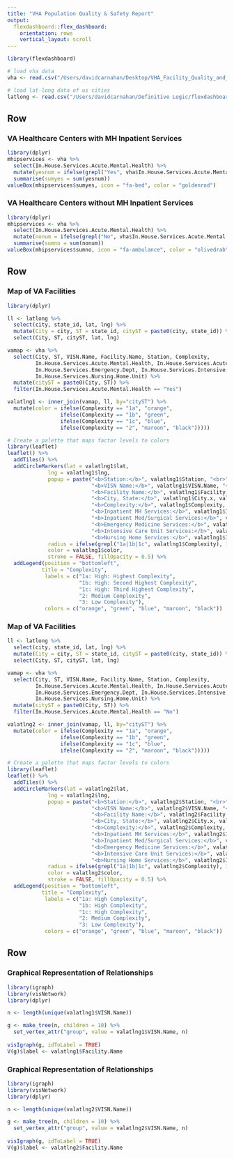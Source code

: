 ```yaml
---
title: "VHA Population Quality & Safety Report"
output: 
  flexdashboard::flex_dashboard:
    orientation: rows
    vertical_layout: scroll
---
```


```r
library(flexdashboard)

# load vha data
vha <- read.csv("/Users/davidcarnahan/Desktop/VHA_Facility_Quality_and_Safety_Report_Population_Quality_of_Care.csv", header = T, stringsAsFactors = F)

# load lat-long data of us cities
latlong <- read.csv("/Users/davidcarnahan/Definitive Logic/flexdashboards/uscitiesv1.csv", header = T, stringsAsFactors = F)

```

Row
---

### VA Healthcare Centers with MH Inpatient Services

```r
library(dplyr)
mhipservices <- vha %>%
  select(In.House.Services.Acute.Mental.Health) %>%
  mutate(yesnum = ifelse(grepl("Yes", vha$In.House.Services.Acute.Mental.Health), 1, 0)) %>%
  summarise(sumyes = sum(yesnum))
valueBox(mhipservices$sumyes, icon = "fa-bed", color = "goldenrod")
```

### VA Healthcare Centers without MH Inpatient Services

```r
library(dplyr)
mhipservices <- vha %>%
  select(In.House.Services.Acute.Mental.Health) %>%
  mutate(nonum = ifelse(grepl("No", vha$In.House.Services.Acute.Mental.Health), 1, 0)) %>%
  summarise(sumno = sum(nonum))
valueBox(mhipservices$sumno, icon = "fa-ambulance", color = "olivedrab")
```

Row
---

### Map of VA Facilities

```r
library(dplyr)

ll <- latlong %>%
  select(city, state_id, lat, lng) %>%
  mutate(City = city, ST = state_id, cityST = paste0(city, state_id)) %>%
  select(City, ST, cityST, lat, lng) 

vamap <- vha %>%
  select(City, ST, VISN.Name, Facility.Name, Station, Complexity, 
         In.House.Services.Acute.Mental.Health, In.House.Services.Acute.Med.Surg,
         In.House.Services.Emergency.Dept, In.House.Services.Intensive.Care.Unit,
         In.House.Services.Nursing.Home.Unit) %>%
  mutate(cityST = paste0(City, ST)) %>%
  filter(In.House.Services.Acute.Mental.Health == "Yes")

valatlng1 <- inner_join(vamap, ll, by="cityST") %>%
  mutate(color = ifelse(Complexity == "1a", "orange", 
                 ifelse(Complexity == "1b", "green",
                 ifelse(Complexity == "1c", "blue",
                 ifelse(Complexity == "2", "maroon", "black")))))

# Create a palette that maps factor levels to colors
library(leaflet)
leaflet() %>%
  addTiles() %>%
  addCircleMarkers(lat = valatlng1$lat, 
             lng = valatlng1$lng, 
             popup = paste("<b>Station:</b>", valatlng1$Station, "<br>", 
                           "<b>VISN Name:</b>", valatlng1$VISN.Name, "<br>", 
                           "<b>Facility Name:</b>", valatlng1$Facility.Name, "<br>",
                           "<b>City, State:</b>", valatlng1$City.x, valatlng1$ST.x, "<br>",
                           "<b>Complexity:</b>", valatlng1$Complexity, "<br>",
                           "<b>Inpatient MH Services:</b>", valatlng1$In.House.Services.Acute.Mental.Health, "<br>", 
                           "<b>Inpatient Med/Surgical Services:</b>", valatlng1$In.House.Services.Acute.Med.Surg, "<br>", 
                           "<b>Emergency Medicine Services:</b>", valatlng1$In.House.Services.Emergency.Dept, "<br>",
                           "<b>Intensive Care Unit Services:</b>", valatlng1$In.House.Services.Intensive.Care.Unit, "<br>",
                           "<b>Nursing Home Services:</b>", valatlng1$In.House.Services.Nursing.Home.Unit, "<br>"),
             radius = ifelse(grepl("1a|1b|1c", valatlng1$Complexity), 10, 6), 
             color = valatlng1$color, 
             stroke = FALSE, fillOpacity = 0.5) %>%
  addLegend(position = "bottomleft", 
           title = "Complexity",
            labels = c("1a: High: Highest Complexity", 
                       "1b: High: Second Highest Complexity", 
                       "1c: High: Third Highest Complexity", 
                       "2: Medium Complexity", 
                       "3: Low Complexity"), 
            colors = c("orange", "green", "blue", "maroon", "black"))

```

### Map of VA Facilities

```r
ll <- latlong %>%
  select(city, state_id, lat, lng) %>%
  mutate(City = city, ST = state_id, cityST = paste0(city, state_id)) %>%
  select(City, ST, cityST, lat, lng) 

vamap <- vha %>%
  select(City, ST, VISN.Name, Facility.Name, Station, Complexity, 
         In.House.Services.Acute.Mental.Health, In.House.Services.Acute.Med.Surg,
         In.House.Services.Emergency.Dept, In.House.Services.Intensive.Care.Unit,
         In.House.Services.Nursing.Home.Unit) %>%
  mutate(cityST = paste0(City, ST)) %>%
  filter(In.House.Services.Acute.Mental.Health == "No")

valatlng2 <- inner_join(vamap, ll, by="cityST") %>%
  mutate(color = ifelse(Complexity == "1a", "orange", 
                 ifelse(Complexity == "1b", "green",
                 ifelse(Complexity == "1c", "blue",
                 ifelse(Complexity == "2", "maroon", "black")))))

# Create a palette that maps factor levels to colors
library(leaflet)
leaflet() %>%
  addTiles() %>%
  addCircleMarkers(lat = valatlng2$lat, 
             lng = valatlng2$lng, 
             popup = paste("<b>Station:</b>", valatlng2$Station, "<br>", 
                           "<b>VISN Name:</b>", valatlng2$VISN.Name, "<br>", 
                           "<b>Facility Name:</b>", valatlng2$Facility.Name, "<br>",
                           "<b>City, State:</b>", valatlng2$City.x, valatlng2$ST.x, "<br>",
                           "<b>Complexity:</b>", valatlng2$Complexity, "<br>",
                           "<b>Inpatient MH Services:</b>", valatlng2$In.House.Services.Acute.Mental.Health, "<br>", 
                           "<b>Inpatient Med/Surgical Services:</b>", valatlng2$In.House.Services.Acute.Med.Surg, "<br>", 
                           "<b>Emergency Medicine Services:</b>", valatlng2$In.House.Services.Emergency.Dept, "<br>",
                           "<b>Intensive Care Unit Services:</b>", valatlng2$In.House.Services.Intensive.Care.Unit, "<br>",
                           "<b>Nursing Home Services:</b>", valatlng2$In.House.Services.Nursing.Home.Unit, "<br>"),
             radius = ifelse(grepl("1a|1b|1c", valatlng2$Complexity), 10, 6), 
             color = valatlng2$color, 
             stroke = FALSE, fillOpacity = 0.5) %>%
  addLegend(position = "bottomleft", 
           title = "Complexity",
            labels = c("1a: High Complexity", 
                       "1b: High Complexity", 
                       "1c: High Complexity", 
                       "2: Medium Complexity", 
                       "3: Low Complexity"), 
            colors = c("orange", "green", "blue", "maroon", "black"))

```

Row
---

### Graphical Representation of Relationships

```r
library(igraph)
library(visNetwork)
library(dplyr)

n <- length(unique(valatlng1$VISN.Name))

g <- make_tree(n, children = 10) %>%
  set_vertex_attr("group", value = valatlng1$VISN.Name, n)
  
visIgraph(g, idToLabel = TRUE)
V(g)$label <- valatlng1$Facility.Name

```

### Graphical Representation of Relationships

```r
library(igraph)
library(visNetwork)
library(dplyr)

n <- length(unique(valatlng2$VISN.Name))

g <- make_tree(n, children = 10) %>%
  set_vertex_attr("group", value = valatlng2$VISN.Name, n)
  
visIgraph(g, idToLabel = TRUE)
V(g)$label <- valatlng2$Facility.Name

```